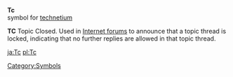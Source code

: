 '''Tc'''<br>{{chemistry}} symbol for [[technetium]]

'''TC'''
Topic Closed.  Used in [[Internet forum]]s to announce that a topic thread is locked, indicating that no further replies are allowed in that topic thread.

[[Category:Symbols]]
[[ja:Tc]]
[[pl:Tc]]